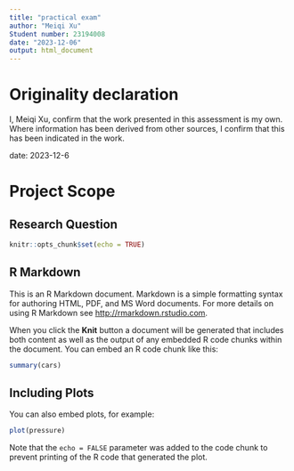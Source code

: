 ```yaml
---
title: "practical exam"
author: "Meiqi Xu"
Student number: 23194008
date: "2023-12-06"
output: html_document
---
```


# Originality declaration

I, Meiqi Xu, confirm that the work presented in this assessment is my own. Where information has been derived from other sources, I confirm that this has been indicated in the work.

date: 2023-12-6

# Project Scope

## Research Question



```r
knitr::opts_chunk$set(echo = TRUE)
```

## R Markdown

This is an R Markdown document. Markdown is a simple formatting syntax for authoring HTML, PDF, and MS Word documents. For more details on using R Markdown see <http://rmarkdown.rstudio.com>.

When you click the **Knit** button a document will be generated that includes both content as well as the output of any embedded R code chunks within the document. You can embed an R code chunk like this:

```r
summary(cars)
```

## Including Plots

You can also embed plots, for example:

```r
plot(pressure)
```

Note that the `echo = FALSE` parameter was added to the code chunk to prevent printing of the R code that generated the plot.
